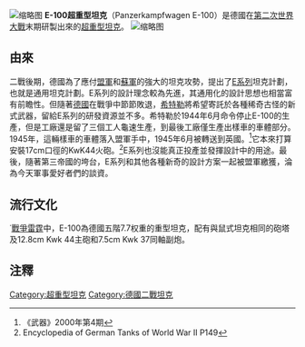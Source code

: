 {{NoteTA
|G1=Military
|G2=地名
|G3=長度單位}}
{{Infobox weapon
|is_vehicle=yes
|名稱= E-100虎鼠式戰車 [[File:Flag_of_German_Reich_(1935–1945).svg|30px]] <br /><small>{{lang|de|E-100}}</small>
|圖片=[[File:E-100.jpg|300px]]
|照片說明=未組裝完成的E-100虎鼠式戰車的底盤
|類型=[[超重型坦克|超重型坦克]]
|產地={{flag|Nazi Germany}}
|設計=[[克虜伯|克虜伯]]
|生產=[[克虜伯|克虜伯]]
|產量=1(未完成)
|乘員=6
|長度=10.27m（炮向前）<br /> 8.70m（僅車體）
|闊度=4.48m
|高度=3.32m（戰鬥高度） 3.29m（運輸高度）
|重量=140噸
|裝甲= 150–200 mm (5.9–7.9 in) (hull front)<br />120–150 mm (4.7–5.9 in) (hull sides and rear)<br />40 mm (1.6 in) (hull top)<br />40–80 mm (1.6–3.1 in) (hull bottom)<br />200 mm (7.9 in) (turret front)<br />80–150 mm (3.1–5.9 in) (turret sides and rear)<br />40 mm (1.6 in) (turret top)
|主要=12.8cm[[PaK_44反坦克炮|KwK 44 L/55戰車炮]]
|次要=7.5cm[[7.5厘米KwK_37炮|KwK 37 L/24戰車炮]]<br />7.92mm[[MG34通用機槍|MG34通用機槍]]
|引擎={{link-en|Maybach HL230柴油發動機|Maybach HL230}}
|引擎馬力= 
|公路時速= 
|越野時速= 
|推重比=
|行動= 
}}

{{多個問題|
{{copyedit|time=2017-04-15}}
{{refimprove|time=2017-04-15}}
{{expand|time=2017-04-15}}
}}

[[File:E100_Model_1.72_scale.JPG|缩略图]]
'''E-100超重型坦克'''（Panzerkampfwagen E-100）是德國在[[第二次世界大戰|第二次世界大戰]]末期研製出來的[[超重型坦克|超重型坦克]]。
[[File:E-100a.jpg|缩略图]]

== 由來 ==
二戰後期，德國為了應付[[盟軍|盟軍]]和[[蘇軍|蘇軍]]的強大的坦克攻勢，提出了[[E系坦克|E系列]]坦克計劃，也就是通用坦克計劃。E系列的設計理念較為先進，其通用化的設計思想也相當富有前瞻性。但隨著[[德國|德國]]在戰爭中節節敗退，[[希特勒|希特勒]]將希望寄託於各種稀奇古怪的新式武器，留給E系列的研發資源並不多。希特勒於1944年6月命令停止E-100的生產，但是工廠還是留了三個工人龜速生產，到最後工廠僅生產出樣車的車體部分。1945年，這輛樣車的車體落入盟軍手中，1945年6月被轉送到英國。<ref>《武器》2000年第4期</ref>它本來打算安裝17cm口徑的KwK44火砲。<ref>Encyclopedia of German Tanks of World War II P149</ref>E系列也沒能真正投產並發揮設計中的用途。最後，隨著第三帝國的垮台，E系列和其他各種新奇的設計方案一起被盟軍繳獲，淪為今天軍事愛好者們的談資。

== 流行文化 ==

˙[[戰爭雷霆|戰爭雷霆]]中，E-100為德國五階7.7权重的重型坦克，配有與鼠式坦克相同的砲塔及12.8cm Kwk 44主砲和7.5cm Kwk 37同軸副炮。

==注釋==
<references/>{{二次大戰德軍AFVs}}

[[Category:超重型坦克|Category:超重型坦克]]
[[Category:德國二戰坦克|Category:德國二戰坦克]]